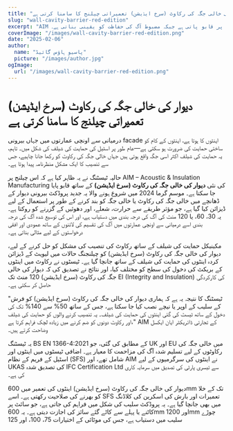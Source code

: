 ```yaml
---
title: "دیوار کی خالی جگہ کی رکاوٹ (سرخ ایڈیشن) تعمیراتی چیلنج کا سامنا کرتی ہے"
slug: "wall-cavity-barrier-red-edition"
excerpt: "AIM کی دیوار کی خالی جگہ کی رکاوٹ (سرخ ایڈیشن) کو اینٹوں کی حمایت کی شیلف کے ساتھ ضم کرکے تنصیب کے چیلنجوں پر قابو پاتی ہے جبکہ مضبوط آگ کی حفاظت کو یقینی بناتی ہے۔"
coverImage: "/images/wall-cavity-barrier-red-edition.png"
date: "2025-02-06"
author:
  name: "پاسیو ہاؤس گائیڈ"
  picture: "/images/author.jpg"
ogImage:
  url: "/images/wall-cavity-barrier-red-edition.png"
---
```


# دیوار کی خالی جگہ کی رکاوٹ (سرخ ایڈیشن) تعمیراتی چیلنج کا سامنا کرتی ہے

درمیانی سے اونچی عمارتوں میں جہاں بیرونی facade اینٹوں کا ہوتا ہے، اینٹوں کے کام کو ساختی حمایت کی ضرورت ہو سکتی ہے—عام طور پر اسٹیل کی حمایت کی شیلف کی شکل میں۔ تاہم، یہ حمایت کی شیلف اکثر اسی جگہ واقع ہوتی ہیں جہاں خالی جگہ کی رکاوٹ کو رکھا جانا چاہیے، جس سے تنصیب کا ایک مشکل منظرنامہ پیدا ہوتا ہے۔

حالیہ ٹیسٹنگ نے یہ ظاہر کیا ہے کہ اس چیلنج پر AIM – Acoustic & Insulation Manufacturing کی نئی **دیوار کی خالی جگہ کی رکاوٹ (سرخ ایڈیشن)** کے ساتھ قابو پایا جا سکتا ہے۔ موسم گرما 2024 میں شروع ہونے والا یہ جدید پروڈکٹ بیرونی دیوار کے ڈھانچے میں خالی جگہ کی رکاوٹ یا خالی جگہ کو بند کرنے کے طور پر استعمال کے لیے ڈیزائن کیا گیا ہے، جو مؤثر طریقے سے حرارت، شعلے، اور دھوئیں کے گزرنے کو روکتا ہے۔ یہ 30، 60، یا 120 منٹ کی آگ کی درجہ بندی میں دستیاب ہے، اور اس کی توسیع شدہ آگ کی درجہ بندی اسے درمیانی سے اونچی عمارتوں میں آگ کی تقسیم کی لائنوں کے ساتھ عمودی اور افقی درخواستوں کے لیے مثالی بناتی ہے۔

مکینیکل حمایت کی شیلف کے ساتھ رکاوٹ کی تنصیب کی مشکل کو حل کرنے کے لیے، دیوار کی خالی جگہ کی رکاوٹ (سرخ ایڈیشن) کو چیلنجنگ حالات میں لیویٹ کے ڈیزائن کردہ اینٹوں کی حمایت کی شیلف کے ساتھ جانچا گیا ہے۔ ٹیسٹوں نے رکاوٹ میں اینٹوں کے بریکٹ کی دخول کی سطح کو مختلف کیا، اور نتائج نے تصدیق کی کہ دیوار کی خالی جگہ کی رکاوٹ (سرخ ایڈیشن) 120 منٹ تک EI (Integrity and Insulation) کی کارکردگی حاصل کر سکتی ہے۔

"ٹیسٹنگ کا نتیجہ یہ ہے کہ ہماری دیوار کی خالی جگہ کی رکاوٹ (سرخ ایڈیشن) کو فرش کے سلیب کے اوپر یا نیچے نصب کیا جا سکتا ہے، جس کے ساتھ 50% سے 140% تک کی دخول کے ساتھ ٹیسٹ کی گئی اینٹوں کی حمایت کی شیلف۔ یہ تنصیب کرنے والوں کو حمایت کی شیلف اور رکاوٹ دونوں کو ضم کرنے میں زیادہ لچک فراہم کرتا ہے،" AIM کے تجارتی ڈائریکٹر ایان ایکسل وضاحت کرتے ہیں۔

یہ ٹیسٹنگ BS EN 1366-4:2021 کے مطابق کی گئی، جو UK اور EU میں خالی جگہ کی رکاوٹوں کے لیے تسلیم شدہ آگ کی مزاحمت کا معیار ہے۔ اضافی ٹیسٹوں میں اینٹوں اور اسٹیل کے فریم کے نظام (SFS) شامل تھے، اور AIM نے اینٹوں کی سرگرمیوں کے لیے UKAS کی تصدیق شدہ IFC Certification Ltd سے تیسری پارٹی کی تصدیق میں سرمایہ کاری کی ہے۔

دیوار کی خالی جگہ کی رکاوٹ (سرخ ایڈیشن) اینٹوں کی تعمیر میں 600mm تک کے خلا کو بھرنے کی صلاحیت رکھتی ہے۔ اسے SFS تعمیرات اور بارش کی اسکرین کی کلاڈنگ میں بھی جانچا گیا ہے۔ یہ پروڈکٹ سلیب کی شکل میں فراہم کی جاتی ہے، جو سائٹ پر کاٹنے یا پہلے سے کاٹے گئے سائز کی اجازت دیتی ہے۔ یہ 600mm اور 1200mm چوڑے سلیب میں دستیاب ہے، جس کی موٹائی کے اختیارات 75، 100، اور 125